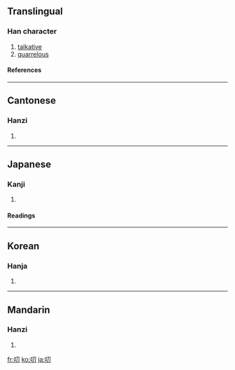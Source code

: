 ==Translingual==

===Han character===
{{Han char|rn=30|rad=口|as=02|sn=5|four=6702<sub>0</sub>|canj=口尸竹 (RSH)|ids=⿰[[口]][[刀]]}}

# [[talkative]]
# [[quarrelous]]

====References====
{{Han ref|kx=0172.030|dkj=03237|dj=0382.050|hdz=10574.010|uh=53E8|ud=21480|bh=A56F|bd=42351}}

----

==Cantonese==

===Hanzi===
{{yue-hanzi|jyut=[[dou1]], [[tou1]]|y=dou1, tou1}}
# {{defn|Cantonese}}

----

==Japanese==

===Kanji===
{{ja-kanji|grade=|rs=口02}}
# {{defn|Japanese}}

====Readings====
{{ja-readings|on=[[とう]] (tō)|kun=[[みだりに]] (midarini)}}

----

==Korean==

===Hanja===
{{ko-hanja|hangeul=도|rv=do|mr=to}}
# {{defn|Korean}}

----

==Mandarin==

===Hanzi===
{{cmn-hanzi|pin=[[tāo]] ([[tao1]]), [[dāo]] ([[dao1]])|wg=t'ao<sup>1</sup>, tao<sup>1</sup>}}
# {{defn|Mandarin}}

[[fr:叨]]
[[ko:叨]]
[[ja:叨]]